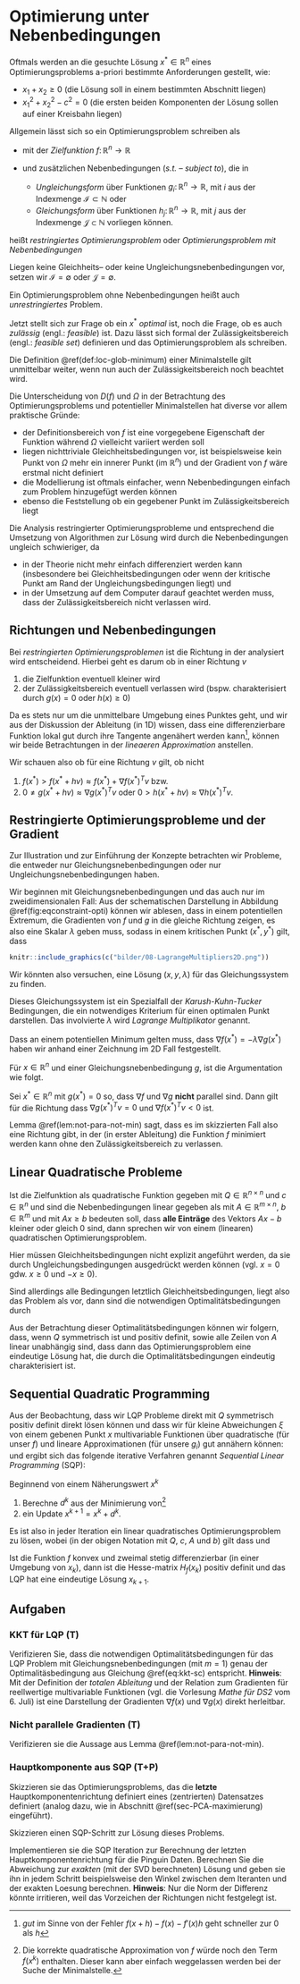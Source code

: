 # Optimierung unter Nebenbedingungen

Oftmals werden an die gesuchte L&ouml;sung $x^* \in \mathbb R^{n}$ eines Optimierungsproblems a-priori bestimmte Anforderungen gestellt, wie:

 * $x_1 + x_2 \geq 0$ (die L&ouml;sung soll in einem bestimmten Abschnitt liegen)
 * $x_1^2 + x_2^2 - c^2 = 0$ (die ersten beiden Komponenten der L&ouml;sung sollen auf einer Kreisbahn liegen)

Allgemein l&auml;sst sich so ein Optimierungsproblem schreiben als

::: {.definition name="Optimierungsproblem mit Nebenbedingungen"}
\begin{equation*}
f(x) \to \min_{x\in \mathbb R^{n}}, \quad \text{s.t.} \quad g_i(x)\geq 0, \quad h_j(x) = 0,
\end{equation*}

 * mit der *Zielfunktion* $f\colon \mathbb R^{n} \to \mathbb R^{}$
 * und zus&auml;tzlichen Nebenbedingungen (*s.t.* -- *subject to*), die in

   * *Ungleichungsform* &uuml;ber Funktionen $g_i\colon \mathbb R^{n} \to \mathbb R$, mit $i$ aus der Indexmenge $\mathcal I \subset \mathbb N$ oder
   * *Gleichungsform* &uuml;ber Funktionen $h_j\colon \mathbb R^{n} \to \mathbb R$, mit $j$ aus der Indexmenge $\mathcal J \subset \mathbb N$ 
   vorliegen k&ouml;nnen. 


hei&szlig;t *restringiertes Optimierungsproblem* oder *Optimierungsproblem mit Nebenbedingungen*

Liegen keine Gleichheits-- oder keine Ungleichungsnebenbedingungen vor, setzen wir $\mathcal I = \emptyset$ oder $\mathcal J = \emptyset$.

Ein Optimierungsproblem ohne Nebenbedingungen hei&szlig;t auch *unrestringiertes* Problem.

:::

Jetzt stellt sich zur Frage ob ein $x^*$ *optimal* ist, noch die Frage, ob es auch *zul&auml;ssig* (engl.: *feasible*) ist. Dazu l&auml;sst sich formal der Zul&auml;ssigkeitsbereich (engl.: *feasible set*) definieren
\begin{equation*}
\Omega = \{x\in \mathbb R^{n} ~|~g_i(x)\geq 0, \quad h_j(x)=0, \quad i\in \mathcal I,\, j\in \mathcal J\}
\end{equation*}
und das Optimierungsproblem als
\begin{equation*}
f(x) \to \min_{x\in \Omega}
\end{equation*}
schreiben.

::: {#constaints-domofdef .JHSAYS data-latex=''}
Die Definition \@ref(def:loc-glob-minimum) einer Minimalstelle gilt unmittelbar weiter, wenn nun auch der Zul&auml;ssigkeitsbereich noch beachtet wird.
:::

Die Unterscheidung von $D(f)$ und $\Omega$ in der Betrachtung des Optimierungsproblems und potentieller Minimalstellen hat diverse vor allem praktische Gr&uuml;nde:

 * der Definitionsbereich von $f$ ist eine vorgegebene Eigenschaft der Funktion w&auml;hrend $\Omega$ vielleicht variiert werden soll
 * liegen nichttriviale Gleichheitsbedingungen vor, ist beispielsweise kein Punkt von $\Omega$ mehr ein innerer Punkt (im $\mathbb R^{n}$) und der Gradient von $f$ w&auml;re erstmal nicht definiert
 * die Modellierung ist oftmals einfacher, wenn Nebenbedingungen einfach zum Problem hinzugef&uuml;gt werden k&ouml;nnen
 * ebenso die Feststellung ob ein gegebener Punkt im Zul&auml;ssigkeitsbereich liegt

Die Analysis restringierter Optimierungsprobleme und entsprechend die Umsetzung von Algorithmen zur L&ouml;sung wird durch die Nebenbedingungen ungleich schwieriger, da

 * in der Theorie nicht mehr einfach differenziert werden kann (insbesondere bei Gleichheitsbedingungen oder wenn der kritische Punkt am Rand der Ungleichungsbedingungen liegt) und
 * in der Umsetzung auf dem Computer darauf geachtet werden muss, dass der Zul&auml;ssigkeitsbereich nicht verlassen wird.

## Richtungen und Nebenbedingungen

Bei *restringierten Optimierungsproblemen* ist die Richtung in der analysiert wird entscheidend. Hierbei geht es darum ob in einer Richtung $v$

1. die Zielfunktion eventuell kleiner wird
2. der Zul&auml;ssigkeitsbereich eventuell verlassen wird (bspw. charakterisiert durch $g(x) = 0$ oder $h(x)\geq0$)

Da es stets nur um die unmittelbare Umgebung eines Punktes geht, und wir aus der Diskussion der Ableitung (in 1D) wissen, dass eine differenzierbare Funktion lokal gut durch ihre Tangente angen&auml;hert werden kann^[*gut* im Sinne von der Fehler $f(x+h)-f(x)-f'(x)h$ geht schneller zur $0$ als $h$], k&ouml;nnen wir beide Betrachtungen in der *lineaeren Approximation* anstellen.

Wir schauen also ob f&uuml;r eine Richtung $v$ gilt, ob nicht 

1. $f(x^*) > f(x^*+hv) \approx f(x^*) + \nabla f(x^*)^Tv$ bzw.
2. $0 \neq g(x^*+hv) \approx \nabla g(x^*)^Tv$ oder $0>h(x^*+hv) \approx \nabla h(x^*)^Tv$.

## Restringierte Optimierungsprobleme und der Gradient

Zur Illustration und zur Einf&uuml;hrung der Konzepte betrachten wir Probleme, die entweder nur Gleichungsnebenbedingungen oder nur Ungleichungsnebenbedingungen haben. 

Wir beginnen mit Gleichungsnebenbedingungen und das auch nur im zweidimensionalen Fall:
\begin{equation*}
f(x,y) \to \min, \quad \text{s.t. }g(x,y)=c.
\end{equation*}
Aus der schematischen Darstellung in Abbildung \@ref(fig:eqconstraint-opti) k&ouml;nnen wir ablesen, dass in einem potentiellen Extremum, die Gradienten von $f$ und $g$ in die gleiche Richtung zeigen, es also eine Skalar $\lambda$ geben muss, sodass in einem kritischen Punkt $(x^*, y^*)$ gilt, dass
\begin{equation*}
\nabla f(x^*, y^*) + \lambda \nabla g(x^*, y^*) =0
\end{equation*}

```r
knitr::include_graphics(c("bilder/08-LagrangeMultipliers2D.png"))
```

Wir k&ouml;nnten also versuchen, eine L&ouml;sung $(x,y,\lambda)$ f&uuml;r das Gleichungssystem
\begin{equation}
\begin{split}
\nabla f(x, y) + \lambda \nabla g(x, y) &=0 \\
g(x,y) &= c
\end{split}
(\#eq:kkt-sc)
\end{equation}
zu finden.

::: {#lagrange-KKT .JHSAYS data-latex=''}
Dieses Gleichungssystem ist ein Spezialfall der *Karush-Kuhn-Tucker* Bedingungen, die ein notwendiges Kriterium f&uuml;r einen optimalen Punkt darstellen. Das involvierte $\lambda$ wird *Lagrange Multiplikator* genannt.
:::

Dass an einem potentiellen Minimum gelten muss, dass $\nabla f(x^*) = -\lambda \nabla g(x^*)$ haben wir anhand einer Zeichnung im 2D Fall festgestellt. 

F&uuml;r $x\in \mathbb R^{n}$ und einer Gleichungsnebenbedingung $g$, ist die Argumentation wie folgt.

::: {#not-para-not-min .lemma}
Sei $x^*\in \mathbb R^{n}$ mit $g(x^*)=0$ so, dass $\nabla f$ und $\nabla g$ **nicht** parallel sind. Dann gilt f&uuml;r die Richtung
\begin{equation*}
v := -\biggl (I-\frac{1}{\|\nabla g(x^*)\|^2}\nabla g(x^*)g(x^*)^T \biggr )\nabla f(x^*)
\end{equation*}
dass $\nabla g(x^*)^Tv=0$ und $\nabla f(x^*)^Tv<0$ ist.
:::

Lemma \@ref(lem:not-para-not-min) sagt, dass es im skizzierten Fall also eine Richtung gibt, in der (in erster Ableitung) die Funktion $f$ minimiert werden kann ohne den Zul&auml;ssigkeitsbereich zu verlassen.

## Linear Quadratische Probleme

Ist die Zielfunktion als quadratische Funktion
\begin{equation*}
f(x) = x^T Q x + c^Tx 
\end{equation*}
gegeben mit $Q\in \mathbb R^{n\times n}$ und $c\in \mathbb R^{n}$ und sind die Nebenbedingungen linear gegeben als
\begin{equation*}
Ax \geq b
\end{equation*}
mit $A\in \mathbb R^{m\times n}$, $b\in \mathbb R^{m}$ und mit $Ax \geq b$ bedeuten soll, dass **alle Eintr&auml;ge** des Vektors $Ax-b$ kleiner oder gleich $0$ sind, dann sprechen wir von einem (linearen) quadratischen Optimierungsproblem.

Hier m&uuml;ssen Gleichheitsbedingungen nicht explizit angef&uuml;hrt werden, da sie durch Ungleichungsbedingungen ausgedr&uuml;ckt werden k&ouml;nnen (vgl. $x=0$ gdw. $x\geq0$ und $-x\geq 0$).

Sind allerdings alle Bedingungen letztlich Gleichheitsbedingungen, liegt also das Problem als
\begin{equation*}
x^T Q x + c^Tx  \to \min_{x\in \mathbb R^{n}} \quad \text{s.t. }Ax=b
\end{equation*}
vor, dann sind die notwendigen Optimalit&auml;tsbedingungen durch
\begin{equation*}
\begin{bmatrix}
Q+Q^T & A^T \\
A & 0
\end{bmatrix}
=
\begin{bmatrix}
-c \\ b
\end{bmatrix}.
\end{equation*}

Aus der Betrachtung dieser Optimalit&auml;tsbedingungen k&ouml;nnen wir folgern, dass, wenn $Q$ symmetrisch ist und positiv definit, 
sowie alle Zeilen von $A$ linear unabh&auml;ngig sind, dass dann das Optimierungsproblem eine eindeutige L&ouml;sung hat, die durch die Optimalit&auml;tsbedingungen eindeutig charakterisiert ist.

## Sequential Quadratic Programming

Aus der Beobachtung, dass wir LQP Probleme direkt mit $Q$ symmetrisch positiv definit direkt l&ouml;sen k&ouml;nnen und dass wir f&uuml;r kleine Abweichungen $\xi$ von einem gebenen Punkt $x$ multivariable Funktionen &uuml;ber quadratische (f&uuml;r unser $f$) und lineare Approximationen (f&uuml;r unsere $g_i$) gut ann&auml;hern k&ouml;nnen:
\begin{equation*}
f(x^*) = f(x+\xi) = f(x) + \nabla f(x)^T \xi + \xi^TH_f(x) \xi + \mathcal o(\| \xi \| ^2 )
\end{equation*}
und
\begin{equation*}
g_i(x^*) = g_i(x+\xi) = g_i(\xi) + \nabla g_i(\xi)^T h + \mathcal o(\| \xi \|), \quad i \in \mathcal I,
\end{equation*}
ergibt sich das folgende iterative Verfahren genannt *Sequential Linear Programming* (SQP):

Beginnend von einem N&auml;herungswert $x^k$

1. Berechne $d^k$ aus der Minimierung von^[Die korrekte quadratische Approximation von $f$ w&uuml;rde noch den Term $f(x^k)$ enthalten. Dieser kann aber einfach weggelassen werden bei der Suche der Minimalstelle.]
  \begin{align*}
   \tilde f(x^k+d):= \nabla f(x^k)^T d + d^TH_f(x^k) d \to \min_{d\in \mathbb R^{n}}, \\\quad \text{unter der Nebenbedingung} \\ g_i^k(d):=g_(x^k)+\nabla g_i(x^k)d = 0 \quad i \in \mathcal I
  \end{align*}
2. ein Update $x^{k+1}=x^k+d^k$.

Es ist also in jeder Iteration ein linear quadratisches Optimierungsproblem 
\begin{equation*}
x^T Q_k x + c_k^Tx  \to \min_{x\in \mathbb R^{n}} \quad \text{s.t. }A_kx=b_k
\end{equation*}
zu l&ouml;sen, wobei (in der obigen Notation mit $Q$, $c$, $A$ und $b$) gilt dass
\begin{equation*}
Q_k=H_f(x^k), \quad c_k=\nabla f(x_k)
\end{equation*}
und
\begin{equation*}
A_k = 
\begin{bmatrix}
\nabla g_i(x_k)^T
\end{bmatrix}_{i \in \mathcal I} \in \mathbb R^{|\mathcal I| \times n},
\quad 
b_k = -
\begin{bmatrix}
g_i(x_k) 
\end{bmatrix}_{i \in \mathcal I}\in \mathbb R^{|\mathcal I|}.
\end{equation*}

::: {#rem-conv-hesse .JHSAYS data-latex=''}
Ist die Funktion $f$ konvex und zweimal stetig differenzierbar (in einer Umgebung von $x_k$), dann ist die Hesse-matrix $H_f(x_k)$ positiv definit und das LQP hat eine eindeutige L&ouml;sung $x_{k+1}$.
:::

## Aufgaben

### KKT f&uuml;r LQP (T)

Verifizieren Sie, dass die notwendigen Optimalit&auml;tsbedingungen f&uuml;r das LQP Problem mit Gleichungsnebenbedingungen (mit $m=1$) genau der Optimalit&auml;sbedingung aus Gleichung \@ref(eq:kkt-sc) entspricht. **Hinweis**: Mit der Definition der *totalen Ableitung* und der Relation zum Gradienten f&uuml;r reellwertige multivariable Funktionen (vgl. die Vorlesung *Mathe f&uuml;r DS2* vom 6. Juli) ist eine Darstellung der Gradienten $\nabla f(x)$ und $\nabla g(x)$ direkt herleitbar.

### Nicht parallele Gradienten (T)

Verifizieren sie die Aussage aus Lemma \@ref(lem:not-para-not-min).

### Hauptkomponente aus SQP (T+P)

Skizzieren sie das Optimierungsproblems, das die **letzte** Hauptkomponentenrichtung definiert eines (zentrierten) Datensatzes definiert (analog dazu, wie in Abschnitt \@ref(sec-PCA-maximierung) eingef&uuml;hrt).

Skizzieren einen SQP-Schritt zur L&ouml;sung dieses Problems.

Implementieren sie die SQP Iteration zur Berechnung der letzten Hauptkomponentenrichtung f&uuml;r die Pinguin Daten. Berechnen Sie die Abweichung zur *exakten* (mit der SVD berechneten) L&ouml;sung und geben sie ihn in jedem Schritt beispielsweise den Winkel zwischen dem Iteranten und der exakten Loesung berechnen. **Hinweis**: Nur die Norm der Differenz k&ouml;nnte irritieren, weil das Vorzeichen der Richtungen nicht festgelegt ist.
